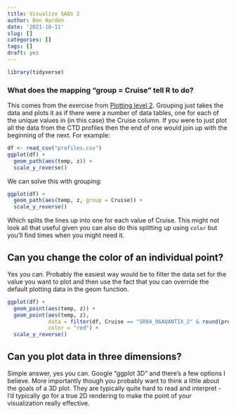 ```yaml
---
title: Visualize SAQs 2
author: Ben Harden
date: '2021-10-11'
slug: []
categories: []
tags: []
draft: yes
---
```


```r
library(tidyverse)
```



### What does the mapping "group = Cruise" tell R to do?

This comes from the exercise from [Plotting level 2](../../classes/visualize/02-plotting1/level-2). Grouping just takes the data and plots it as if there were a number of data tables, one for each of the unique values in (in this case) the Cruise column. If you were to just plot all the data from the CTD profiles then the end of one would join up with the beginning of the next. For example:

```r
df <- read_csv("profiles.csv")
ggplot(df) +
  geom_path(aes(temp, z)) +
  scale_y_reverse()
```
We can solve this with grouping:

```r
ggplot(df) +
  geom_path(aes(temp, z, group = Cruise)) +
  scale_y_reverse()
```
Which splits the lines up into one for each value of Cruise. This might not look all that useful given you can also do this splitting up using `color` but you'll find times when you might need it.

## Can you change the color of an individual point? 

Yes you can. Probably the easiest way would be to filter the data set for the value you want to plot and then use the fact that you can override the default plotting data in the geom function. 

```r
ggplot(df) +
  geom_point(aes(temp, z)) +
  geom_point(aes(temp, z), 
             data = filter(df, Cruise == "SR04_06AQANTIX_2" & round(pres) == 50),
             color = "red") +
  scale_y_reverse()
```


## Can you plot data in three dimensions?

Simple answer, yes you can. Google "ggplot 3D" and there's a few options I believe. More importantly though you probably want to think a little about the goals of a 3D plot. They are typically quite hard to read and interpret - I'd typically go for a true 2D rendering to make the point of your visualization really effective.